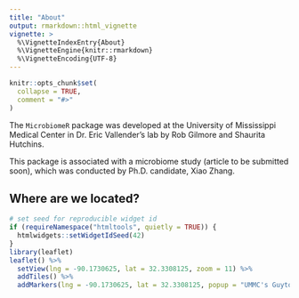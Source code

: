 ```yaml
---
title: "About"
output: rmarkdown::html_vignette
vignette: >
  %\VignetteIndexEntry{About}
  %\VignetteEngine{knitr::rmarkdown}
  %\VignetteEncoding{UTF-8}
---
```


```r
knitr::opts_chunk$set(
  collapse = TRUE,
  comment = "#>"
)
```

The `MicrobiomeR` package was developed at the University of Mississippi Medical Center
in Dr. Eric Vallender's lab by Rob Gilmore and Shaurita Hutchins.  

This package is associated with a microbiome study (article to be submitted soon), which was conducted by Ph.D. candidate, Xiao Zhang.

## Where are we located?

```r
# set seed for reproducible widget id
if (requireNamespace("htmltools", quietly = TRUE)) {
  htmlwidgets::setWidgetIdSeed(42)
}
library(leaflet)
leaflet() %>% 
  setView(lng = -90.1730625, lat = 32.3308125, zoom = 11) %>% 
  addTiles() %>% 
  addMarkers(lng = -90.1730625, lat = 32.3308125, popup = "UMMC's Guyton Research Complex")
```
